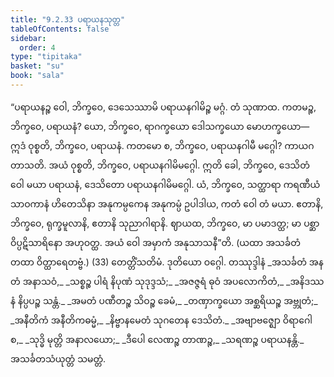 ```yaml
---
title: "9.2.33 ပရာယနသုတ္တ"
tableOfContents: false
sidebar:
  order: 4
type: "tipitaka"
basket: "su"
book: "sala"
---
```



<DynamicBreadcrumb />

<Division number="409" book="sala">

<Paragraph number="1741" book="sala">
“ပရာယနဉ္စ ဝေါ, ဘိက္ခဝေ, ဒေသေဿာမိ ပရာယနဂါမိဉ္စ မဂ္ဂံ. တံ သုဏာထ. ကတမဉ္စ, ဘိက္ခဝေ, ပရာယနံ? ယော, ဘိက္ခဝေ, ရာဂက္ခယော ဒေါသက္ခယော မောဟက္ခယော—  ဣဒံ ဝုစ္စတိ, ဘိက္ခဝေ, ပရာယနံ. ကတမော စ, ဘိက္ခဝေ, ပရာယနဂါမီ မဂ္ဂေါ? ကာယဂတာသတိ. အယံ ဝုစ္စတိ, ဘိက္ခဝေ, ပရာယနဂါမိမဂ္ဂေါ. ဣတိ ခေါ, ဘိက္ခဝေ, ဒေသိတံ ဝေါ မယာ ပရာယနံ, ဒေသိတော ပရာယနဂါမိမဂ္ဂေါ. ယံ, ဘိက္ခဝေ, သတ္ထာရာ ကရဏီယံ သာဝကာနံ ဟိတေသိနာ အနုကမ္ပကေန အနုကမ္ပံ ဥပါဒါယ, ကတံ ဝေါ တံ မယာ. ဧတာနိ, ဘိက္ခဝေ, ရုက္ခမူလာနိ, ဧတာနိ သုညာဂါရာနိ. ဈာယထ, ဘိက္ခဝေ, မာ ပမာဒတ္ထ; မာ ပစ္ဆာ ဝိပ္ပဋိသာရိနော အဟုဝတ္ထ. အယံ ဝေါ အမှာကံ အနုသာသနီ”တိ. (ယထာ အသင်္ခတံ တထာ ဝိတ္ထာရေတဗ္ဗံ.) (33)

</Paragraph>
</Division>

<Paragraph number="1742" type="center" book="sala">
တေတ္တိံသတိမံ.



</Paragraph>

<Paragraph number="1743" type="center" book="sala">
ဒုတိယော ဝဂ္ဂေါ.



</Paragraph>

<Paragraph number="1744" type="center" book="sala">
တဿုဒ္ဒါနံ


</Paragraph>

<Paragraph number="1745" type="verses" book="sala">
_အသင်္ခတံ အနတံ အနာသဝံ,_  
_သစ္စဉ္စ ပါရံ နိပုဏံ သုဒုဒ္ဒသံ;_  
_အဇဇ္ဇရံ ဓုဝံ အပလောကိတံ,_  
_အနိဒဿနံ နိပ္ပပဉ္စ သန္တံ._  

</Paragraph>

<Paragraph number="1746" type="verses" book="sala">
_အမတံ ပဏီတဉ္စ သိဝဉ္စ ခေမံ,_  
_တဏှာက္ခယော အစ္ဆရိယဉ္စ အဗ္ဘုတံ;_  
_အနီတိကံ အနီတိကဓမ္မံ,_  
_နိဗ္ဗာနမေတံ သုဂတေန ဒေသိတံ._  

</Paragraph>

<Paragraph number="1747" type="verses" book="sala">
_အဗျာဗဇ္ဈော ဝိရာဂေါ စ,_  
_သုဒ္ဓိ မုတ္တိ အနာလယော;_  
_ဒီပေါ လေဏဉ္စ တာဏဉ္စ,_  
_သရဏဉ္စ ပရာယနန္တိ._  


</Paragraph>

<Paragraph number="1748" type="center" book="sala">
အသင်္ခတသံယုတ္တံ သမတ္တံ.
</Paragraph>